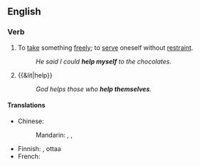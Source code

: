 ==English==

===Verb===
{{head|en|verb|head=to [[help]] [[oneself]]}}

# {{reflexive}} To [[take]] something [[freely]]; to [[serve]] oneself without [[restraint]].
#: ''He said I could '''help myself''' to the chocolates.''
# {{&lit|help}}
#: ''God helps those who '''help themselves'''.''

====Translations====
{{trans-top|to take something freely}}
* Chinese:
*: Mandarin: {{t|cmn|自己拿|tr=zìjǐ ná|sc=Hani}}, {{t|zh|請便|sc=Hani}}, {{t|zh|请便|tr=qǐngbiàn|sc=Hani}}
{{trans-mid}}
* Finnish: {{t|fi|saada}} {{t|fi|ottaa}}, {{t|fi|voida}} ottaa
* French: {{t|fr|se servir}}
{{trans-bottom}}